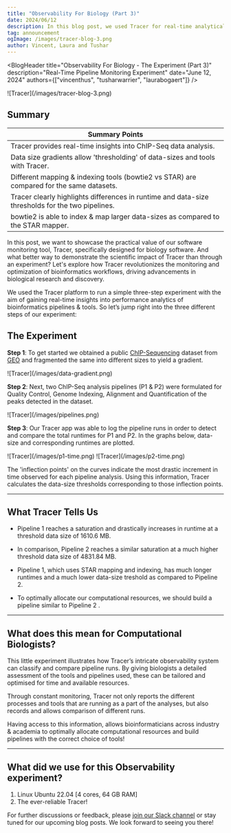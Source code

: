 ```yaml
---
title: "Observability For Biology (Part 3)"
date: 2024/06/12
description: In this blog post, we used Tracer for real-time analytical insights into ChIP-Seq data.
tag: announcement
ogImage: /images/tracer-blog-3.png
author: Vincent, Laura and Tushar
---
```



<BlogHeader
  title="Observability For Biology - The Experiment (Part 3)"
  description="Real-Time Pipeline Monitoring Experiment"
  date="June 12, 2024"
  authors={["vincenthus", "tusharwarrier", "laurabogaert"]}
/>

<Frame fullWidth className="mb-12">
  ![Tracer](/images/tracer-blog-3.png)
</Frame>

## Summary

| **Summary Points**                                                                                                  |
|---------------------------------------------------------------------------------------------------------------------|
| Tracer provides real-time insights into ChIP-Seq data analysis.                                                     |
| Data size gradients allow 'thresholding' of data-sizes and tools with Tracer.                                       |
| Different mapping & indexing tools (bowtie2 vs STAR) are compared for the same datasets.                            |
| Tracer clearly highlights differences in runtime and data-size thresholds for the two pipelines.                    |
| bowtie2 is able to index & map larger data-sizes as compared to the STAR mapper.                                    |

In this post, we want to showcase the practical value of our software monitoring tool, Tracer, specifically designed for biology software. And what better way to demonstrate the scientific impact of Tracer than through an experiment? Let's explore how Tracer revolutionizes the monitoring and optimization of bioinformatics workflows, driving advancements in biological research and discovery.

We used the Tracer platform to run a simple three-step experiment with the aim of gaining real-time insights into performance analytics of bioinformatics pipelines & tools. So let’s jump right into the three different steps of our experiment:

## The Experiment

<b>Step 1</b>: To get started we obtained a public [ChIP-Sequencing](https://emea.illumina.com/techniques/sequencing/dna-sequencing/chip-seq.html) dataset from [GEO](https://www.ncbi.nlm.nih.gov/sra?term=SRX23858050) and fragmented the same into different sizes to yield a gradient. 

<Frame fullWidth className="mb-12">
  ![Tracer](/images/data-gradient.png)
</Frame>

<b>Step 2</b>: Next, two ChIP-Seq analysis pipelines (P1 & P2) were formulated for Quality Control, Genome Indexing, Alignment and Quantification of the peaks detected in the dataset. 

<Frame fullWidth className="mb-12">
  ![Tracer](/images/pipelines.png)
</Frame>

<b>Step 3</b>: Our Tracer app was able to log the pipeline runs in order to detect and compare the total runtimes for P1 and P2. In the graphs below, data-size and corresponding runtimes are plotted.

<Frame fullWidth className="mb-12">
  ![Tracer](/images/p1-time.png)
</Frame> 

<Frame fullWidth className="mb-12">
  ![Tracer](/images/p2-time.png)
</Frame> 

The 'inflection points' on the curves indicate the most drastic increment in time observed for each pipeline analysis. Using this information, Tracer calculates the data-size thresholds corresponding to those inflection points.

---

## What Tracer Tells Us

- Pipeline 1 reaches a saturation and drastically increases in runtime at a threshold data size of 1610.6 MB.

- In comparison, Pipeline 2 reaches a similar saturation at a much higher threshold data size of 4831.84 MB.

- Pipeline 1, which uses STAR mapping and indexing, has much longer runtimes and a much lower data-size treshold as compared to Pipeline 2. 

- To optimally allocate our computational resources, we should build a pipeline similar to Pipeline 2 .

---

## What does this mean for Computational Biologists?

This little experiment illustrates how Tracer’s intricate observability system can classify and compare pipeline runs. By giving biologists a detailed assessment of the tools and pipelines used, these can be tailored and optimised for time and available resources. 

Through constant monitoring, Tracer not only reports the different processes and tools that are running as a part of the analyses, but also records and allows comparison of different runs.

Having access to this information, allows bioinformaticians across industry & academia to optimally allocate computational resources and build pipelines with the correct choice of tools!   

---

## What did we use for this Observability experiment?

1. Linux Ubuntu 22.04 [4 cores, 64 GB RAM]
2. The ever-reliable Tracer!


For further discussions or feedback, please [join our Slack channel](https://join.slack.com/t/tracer-je58497/shared_invite/zt-2oxsayefl-gXrt8VlRAt0xbOURM8DUwQ) or stay tuned for our upcoming blog posts. We look forward to seeing you there!
